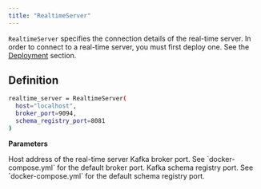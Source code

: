 ```yaml
---
title: "RealtimeServer"
---
```


`RealtimeServer` specifies the connection details of the real-time server. In order to connect to
a real-time server, you must first deploy one. See the [Deployment](/deployment/local) section.

## Definition

```bash
realtime_server = RealtimeServer(
  host="localhost",
  broker_port=9094,
  schema_registry_port=8081
)
```

**Parameters**

<ParamField body="host" type="string" required>
  Host address of the real-time server
</ParamField>
<ParamField body="broker_port" type="int" required>
  Kafka broker port. See `docker-compose.yml` for the default broker port.
</ParamField>
<ParamField body="schema_registry_port" type="int" required>
  Kafka schema registry port. See `docker-compose.yml` for the default schema
  registry port.
</ParamField>
